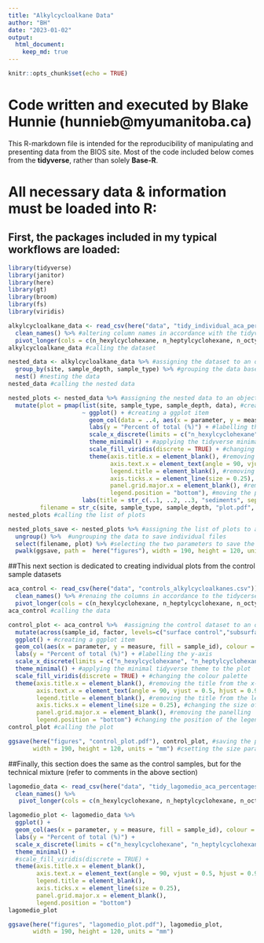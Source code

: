 ```yaml
---
title: "Alkylcycloalkane Data"
author: "BH"
date: "2023-01-02"
output: 
  html_document:
    keep_md: true
---
```


```r
knitr::opts_chunk$set(echo = TRUE)
```

# Code written and executed by **Blake Hunnie** (hunnieb@myumanitoba.ca)
This R-markdown file is intended for the reproducibility of manipulating and presenting data from the BIOS site.
Most of the code included below comes from the **tidyverse**, rather than solely **Base-R**.

# All necessary data & information must be loaded into R:
## First, the packages included in my typical workflows are loaded:

```r

library(tidyverse)
library(janitor)
library(here)
library(gt)
library(broom) 
library(fs)
library(viridis)

```



```r

alkylcycloalkane_data <- read_csv(here("data", "tidy_individual_aca_percentages.csv")) %>% #loading in the csv.file dataset
  clean_names() %>% #altering column names in accordance with the tidyverse
  pivot_longer(cols = c(n_hexylcyclohexane, n_heptylcyclohexane, n_octylcyclohexane, n_nonylcyclohexane, n_decylcyclohexane, n_undecylcyclohexane, n_dodecylcyclohexane, n_tridecylcyclohexane, n_tetradecylcyclohexane), names_to = "parameter", values_to = "measure") #taking many columns and condensing them into fewer, longer columns
alkylcycloalkane_data #calling the dataset

```



```r

nested_data <- alkylcycloalkane_data %>% #assigning the dataset to an object
  group_by(site, sample_depth, sample_type) %>% #grouping the data based on 3 variables: site, sample depth, and sample type
  nest() #nesting the data
nested_data #calling the nested data

```


```r

nested_plots <- nested_data %>% #assigning the nested data to an object
  mutate(plot = pmap(list(site, sample_type, sample_depth, data), #creating individual objects to automatically generate plots from
                     ~ ggplot() + #creating a ggplot item
                       geom_col(data = ..4, aes(x = parameter, y = measure, fill = sample_id), colour = "black", position = "dodge") + #sequentially creating bar plots from the nested data
                       labs(y = "Percent of total (%)") + #labelling the y-axis
                       scale_x_discrete(limits = c("n_hexylcyclohexane", "n_heptylcyclohexane", "n_octylcyclohexane", "n_nonylcyclohexane", "n_decylcyclohexane", "n_undecylcyclohexane", "n_dodecylcyclohexane", "n_tridecylcyclohexane", "n_tetradecylcyclohexane")) + #ordering the observations on the x-axis
                       theme_minimal() + #applying the tidyverse minimal theme to the plots
                       scale_fill_viridis(discrete = TRUE) + #changing the colour palette
                       theme(axis.title.x = element_blank(), #removing the title from the x-axis
                             axis.text.x = element_text(angle = 90, vjust = 0.5, hjust = 0.9), #changing the angle of the x-axis text
                             legend.title = element_blank(), #removing the title from the legend
                             axis.ticks.x = element_line(size = 0.25), #changing the size of the x-axis ticks
                             panel.grid.major.x = element_blank(), #removing the panelling
                             legend.position = "bottom"), #moving the position of the legend
                     labs(title = str_c(..1, ..2, ..3, "sediments", sep = ", "))), #labelling the plots based on the sequential variables being observed
         filename = str_c(site, sample_type, sample_depth, "plot.pdf", sep = "_")) #saving the filenames based on these variables
nested_plots #calling the list of plots

```



```r

nested_plots_save <- nested_plots %>% #assigning the list of plots to an object
  ungroup() %>%  #ungrouping the data to save individual files
  select(filename, plot) %>% #selecting the two parameters to save the files from
  pwalk(ggsave, path =  here("figures"), width = 190, height = 120, units = "mm") #sequentially saving each file

```

##This next section is dedicated to creating individual plots from the control sample datasets 

```r

aca_control <- read_csv(here("data", "controls_alkylcycloalkanes.csv")) %>% #importing the csv.file dataset
  clean_names() %>% #renaing the columns in accordance to the tidycerse
  pivot_longer(cols = c(n_hexylcyclohexane, n_heptylcyclohexane, n_octylcyclohexane, n_nonylcyclohexane, n_decylcyclohexane, n_undecylcyclohexane, n_dodecylcyclohexane, n_tridecylcyclohexane, n_tetradecylcyclohexane), names_to = "parameter", values_to = "measure") #onsolidating many columns into fewer columns
aca_control #calling the data

```


```r

control_plot <- aca_control %>%  #assigning the control dataset to an object
  mutate(across(sample_id, factor, levels=c("surface control","subsurface control"))) %>% #separating the results based on sample depth
  ggplot() + #creating a ggplot item
  geom_col(aes(x = parameter, y = measure, fill = sample_id), colour = "black", position = "dodge") + #creating bar plots
  labs(y = "Percent of total (%)") + #labelling the y-axis
  scale_x_discrete(limits = c("n_hexylcyclohexane", "n_heptylcyclohexane", "n_octylcyclohexane", "n_nonylcyclohexane", "n_decylcyclohexane", "n_undecylcyclohexane", "n_dodecylcyclohexane", "n_tridecylcyclohexane", "n_tetradecylcyclohexane")) + #assigning the order of the observations on the x-axis
  theme_minimal() + #applying the minimal tidyverse theme to the plot
  scale_fill_viridis(discrete = TRUE) + #changing the colour palette 
  theme(axis.title.x = element_blank(), #removing the title from the x-axis
        axis.text.x = element_text(angle = 90, vjust = 0.5, hjust = 0.9), #changing the angle of the x-axis text
        legend.title = element_blank(), #removing the title from the legend
        axis.ticks.x = element_line(size = 0.25), #changing the size of the x-axis tick marks
        panel.grid.major.x = element_blank(), #removing the panelling
        legend.position = "bottom") #changing the position of the legend
control_plot #calling the plot

ggsave(here("figures", "control_plot.pdf"), control_plot, #saving the plot as a pdf file
       width = 190, height = 120, units = "mm") #csetting the size parameters of the plot

```

##Finally, this section does the same as the control samples, but for the technical mixture (refer to comments in the above section)

```r

lagomedio_data <- read_csv(here("data", "tidy_lagomedio_aca_percentages.csv")) %>%
  clean_names() %>%
   pivot_longer(cols = c(n_hexylcyclohexane, n_heptylcyclohexane, n_octylcyclohexane, n_nonylcyclohexane, n_decylcyclohexane, n_undecylcyclohexane, n_dodecylcyclohexane, n_tridecylcyclohexane, n_tetradecylcyclohexane), names_to = "parameter", values_to = "measure")

```


```r

lagomedio_plot <- lagomedio_data %>%
  ggplot() +
  geom_col(aes(x = parameter, y = measure, fill = sample_id), colour = "black", position = "dodge") +
  labs(y = "Percent of total (%)") +
  scale_x_discrete(limits = c("n_hexylcyclohexane", "n_heptylcyclohexane", "n_octylcyclohexane", "n_nonylcyclohexane", "n_decylcyclohexane", "n_undecylcyclohexane", "n_dodecylcyclohexane", "n_tridecylcyclohexane", "n_tetradecylcyclohexane")) +
  theme_minimal() +
  #scale_fill_viridis(discrete = TRUE) +
  theme(axis.title.x = element_blank(),
        axis.text.x = element_text(angle = 90, vjust = 0.5, hjust = 0.9),
        legend.title = element_blank(),
        axis.ticks.x = element_line(size = 0.25),
        panel.grid.major.x = element_blank(),
        legend.position = "bottom")
lagomedio_plot

ggsave(here("figures", "lagomedio_plot.pdf"), lagomedio_plot,
       width = 190, height = 120, units = "mm") 

```




